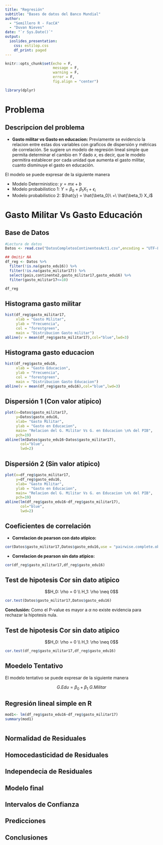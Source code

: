 ```yaml
---
title: "Regresión"
subtitle: "Bases de datos del Banco Mundial"
author: 
  - "Semillero R - FacCA"
  - "Duvan Nieves"
date: "`r Sys.Date()`"
output: 
  ioslides_presentation:
    css: estilop.css
    df_print: paged
---
```


```r
knitr::opts_chunk$set(echo = F,
                      message = F,
                      warning = F,
                      error = F,
                      fig.align = "center")

library(dplyr)
```

# Problema

## Descripcion del problema

- **Gasto militar vs Gasto en educacion:** Previamente se evidencio la relacion entre estas dos variables con graficos de dispersión y métricas de correlación. Se sugiere un modelo de regresión lineal simple que permita determinar el cambio en $Y$ dado $x$, es decir, que le modelo permitira establecer por cada unidad que aumenta el gasto militar, cuanto disminuye el gasto en educación.

El modelo se puede expresar de la siguiente manera

- Modelo Deterministico: $y = mx + b$
- Modelo probabilistico 1: $Y = \beta_0\ +\ \beta_1 X_1\ +\ \epsilon_i$ 
- Modelo probabilistico 2: $\hat{y} = \hat{\beta_0}\ +\ \hat{\beta_1} X_i$ 

# Gasto Militar Vs Gasto Educación

## Base de Datos

```r
#Lectura de datos
Datos <- read.csv("DatosCompletosContinentesAct1.csv",encoding = "UTF-8")

## Omitir NA
df_reg <- Datos %>% 
  filter(!is.na(gasto_edu16)) %>% 
  filter(!is.na(gasto_militar17)) %>% 
  select(pais,continente2,gasto_militar17,gasto_edu16) %>% 
  filter(gasto_militar17<=10)

df_reg

```

## Histograma gasto militar

```r
hist(df_reg$gasto_militar17,
     xlab = "Gasto Militar",
     ylab = "Frecuencia",
     col = "forestgreen",
     main = "Distribucion Gasto militar")
abline(v = mean(df_reg$gasto_militar17),col="blue",lwd=3)
```

## Histograma gasto educacion

```r
hist(df_reg$gasto_edu16,
     xlab = "Gasto Educacion",
     ylab = "Frecuencia",
     col = "forestgreen",
     main = "Distribucion Gasto Educacion")
abline(v = mean(df_reg$gasto_edu16),col="blue",lwd=3)
```

## Dispersión 1 (Con valor atipico)

```r
plot(x=Datos$gasto_militar17,
     y=Datos$gasto_edu16,
     xlab= "Gasto Militar",
     ylab = "Gasto en Educacion",
     main= "Relacion del G. Militar Vs G. en Educacion \n% del PIB",
     pch=19)
abline(lm(Datos$gasto_edu16~Datos$gasto_militar17),
       col="blue",
       lwd=2)

```


## Dispersión 2 (Sin valor atipico)

```r
plot(x=df_reg$gasto_militar17,
     y=df_reg$gasto_edu16,
     xlab= "Gasto Militar",
     ylab = "Gasto en Educacion",
     main= "Relacion del G. Militar Vs G. en Educacion \n% del PIB",
     pch=19)
abline(lm(df_reg$gasto_edu16~df_reg$gasto_militar17),
       col="blue",
       lwd=2)
```


## Coeficientes de correlación

- **Correlacion de pearson con dato atipico:**

```r
cor(Datos$gasto_militar17,Datos$gasto_edu16,use = "pairwise.complete.obs")
```

- **Correlacion de pearson sin dato atipico:**

```r
cor(df_reg$gasto_militar17,df_reg$gasto_edu16)
```

## Test de hipotesis Cor sin dato atipico

$$H_0: \rho = 0 \\ H_1: \rho \neq 0$$

```r
cor.test(Datos$gasto_militar17,Datos$gasto_edu16)
```

**Conclusión:** Como el P-value es mayor a $\alpha$ no existe evidencia para rechazar la hipotesis nula.

## Test de hipotesis Cor sin dato atipico
$$H_0: \rho = 0 \\ H_1: \rho \neq 0$$

```r
cor.test(df_reg$gasto_militar17,df_reg$gasto_edu16)
```


## Moedelo Tentativo
El modelo tentativo se puede expresar de la siguiente manera

$$G.Edu = \beta_0 + \beta_1 \ G.Militar$$

## Regresión lineal simple en R

```r
mod1<- lm(df_reg$gasto_edu16~df_reg$gasto_militar17)
summary(mod1)
```


```r
```

## Normalidad de Residuales

## Homocedasticidad de Residuales

## Independecia de Residuales

## Modelo final

## Intervalos de Confianza

## Predicciones

## Conclusiones

```r

```

